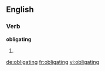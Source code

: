 ==English==

===Verb===
'''obligating'''

# {{present participle of|[[obligate]]}}

[[de:obligating]]
[[fr:obligating]]
[[vi:obligating]]